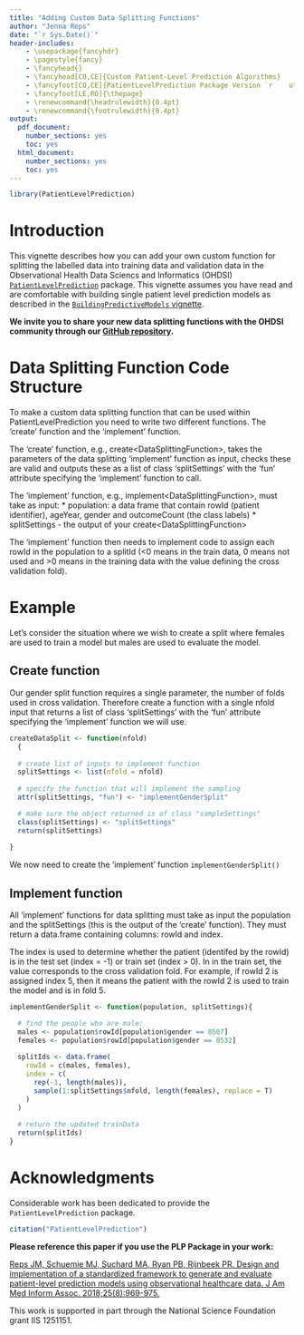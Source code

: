 ```yaml
---
title: "Adding Custom Data Splitting Functions"
author: "Jenna Reps"
date: "`r Sys.Date()`"
header-includes:
    - \usepackage{fancyhdr}
    - \pagestyle{fancy}
    - \fancyhead{}
    - \fancyhead[CO,CE]{Custom Patient-Level Prediction Algorithms}
    - \fancyfoot[CO,CE]{PatientLevelPrediction Package Version `r    utils::packageVersion("PatientLevelPrediction")`}
    - \fancyfoot[LE,RO]{\thepage}
    - \renewcommand{\headrulewidth}{0.4pt}
    - \renewcommand{\footrulewidth}{0.4pt}
output:
  pdf_document:
    number_sections: yes
    toc: yes
  html_document:
    number_sections: yes
    toc: yes
---
```

<!--
%\VignetteEngine{knitr}
%\VignetteIndexEntry{Adding Custom Data Splitting}
-->

```r
library(PatientLevelPrediction)
```
# Introduction

This vignette describes how you can add your own custom function for splitting the labelled data into training data and validation data in the Observational Health Data Sciencs and Informatics (OHDSI) [`PatientLevelPrediction`](http://github.com/OHDSI/PatientLevelPrediction) package. This vignette assumes you have read and are comfortable with building single patient level prediction models as described in the  [`BuildingPredictiveModels` vignette](https://github.com/OHDSI/PatientLevelPrediction/blob/master/inst/doc/BuildingPredictiveModels.pdf).

**We invite you to share your new data splitting functions with the OHDSI community through our [GitHub repository](http://github.com/OHDSI/PatientLevelPrediction).**

# Data Splitting Function Code Structure 

To make a custom data splitting function that can be used within PatientLevelPrediction you need to write two different functions.  The 'create' function and the 'implement' function.  

The 'create' function, e.g., create\<DataSplittingFunction\>, takes the parameters of the data splitting 'implement' function as input, checks these are valid and outputs these as a list of class 'splitSettings' with the 'fun' attribute specifying the 'implement' function to call.

The 'implement' function, e.g., implement\<DataSplittingFunction\>,  must take as input:
 * population: a data frame that contain rowId (patient identifier), ageYear, gender and outcomeCount (the class labels)
 * splitSettings - the output of your create\<DataSplittingFunction\>
 
The 'implement' function then needs to implement code to assign each rowId in the population to a splitId (<0 means in the train data, 0 means not used and >0 means in the training data with the value defining the cross validation fold).

# Example

Let's consider the situation where we wish to create a split where females are used to train a model but males are used to evaluate the model.

## Create function

Our gender split function requires a single parameter, the number of folds used in cross validation. Therefore create a function with a single nfold input that returns a list of class 'splitSettings' with the 'fun' attribute specifying the 'implement' function we will use.
 
```r
createDataSplit <- function(nfold)
  {
  
  # create list of inputs to implement function
  splitSettings <- list(nfold = nfold)
  
  # specify the function that will implement the sampling
  attr(splitSettings, "fun") <- "implementGenderSplit"

  # make sure the object returned is of class "sampleSettings"
  class(splitSettings) <- "splitSettings"
  return(splitSettings)
  
}
```

We now need to create the 'implement' function `implementGenderSplit()`

## Implement function

All 'implement' functions for data splitting must take as input the population and the splitSettings (this is the output of the 'create' function).  They must return a data.frame containing columns: rowId and index.

The index is used to determine whether the patient (identifed by the rowId) is in the test set (index = -1) or train set (index > 0).  In in the train set, the value corresponds to the cross validation fold.  For example, if rowId 2 is assigned index 5, then it means the patient with the rowId 2 is used to train the model and is in fold 5.


```r
implementGenderSplit <- function(population, splitSettings){

  # find the people who are male:
  males <- population$rowId[population$gender == 8507]
  females <- population$rowId[population$gender == 8532]
  
  splitIds <- data.frame(
    rowId = c(males, females),
    index = c(
      rep(-1, length(males)),
      sample(1:splitSettings$nfold, length(females), replace = T)
    )
  )
  
  # return the updated trainData
  return(splitIds)
}

```


# Acknowledgments

Considerable work has been dedicated to provide the `PatientLevelPrediction` package.

```r
citation("PatientLevelPrediction")
```

**Please reference this paper if you use the PLP Package in your work:**

[Reps JM, Schuemie MJ, Suchard MA, Ryan PB, Rijnbeek PR. Design and implementation of a standardized framework to generate and evaluate patient-level prediction models using observational healthcare data. J Am Med Inform Assoc. 2018;25(8):969-975.](http://dx.doi.org/10.1093/jamia/ocy032)


This work is supported in part through the National Science Foundation grant IIS 1251151.



